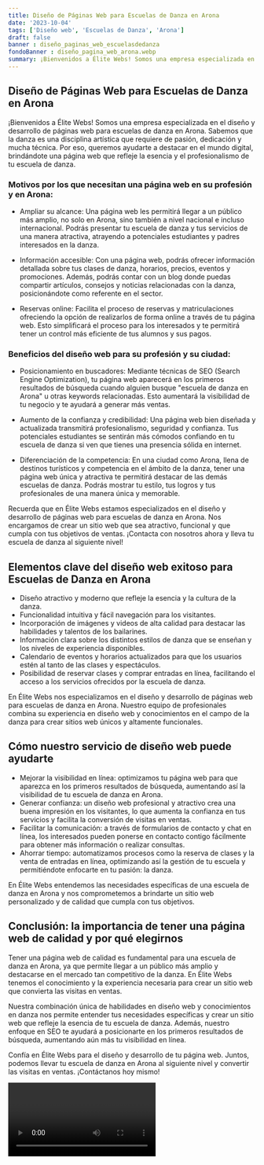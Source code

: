 ```yaml
---
title: Diseño de Páginas Web para Escuelas de Danza en Arona
date: '2023-10-04'
tags: ['Diseño web', 'Escuelas de Danza', 'Arona']
draft: false
banner : diseño_paginas_web_escuelasdedanza
fondoBanner : diseño_pagina_web_arona.webp
summary: ¡Bienvenidos a Élite Webs! Somos una empresa especializada en el diseño y desarrollo de páginas web para escuelas de danza en Arona. Sabemos que la danza es una disciplina artística que requiere de pasión, dedicación y mucha técnica. Por eso, queremos ayudarte a destacar en el mundo digital, brindándote una página web que refleje la esencia y el profesionalismo de tu escuela de danza.
---
```


## Diseño de Páginas Web para Escuelas de Danza en Arona

¡Bienvenidos a Élite Webs! Somos una empresa especializada en el diseño y desarrollo de páginas web para escuelas de danza en Arona. Sabemos que la danza es una disciplina artística que requiere de pasión, dedicación y mucha técnica. Por eso, queremos ayudarte a destacar en el mundo digital, brindándote una página web que refleje la esencia y el profesionalismo de tu escuela de danza.

### Motivos por los que necesitan una página web en su profesión y en Arona:

- Ampliar su alcance: Una página web les permitirá llegar a un público más amplio, no solo en Arona, sino también a nivel nacional e incluso internacional. Podrás presentar tu escuela de danza y tus servicios de una manera atractiva, atrayendo a potenciales estudiantes y padres interesados en la danza.

- Información accesible: Con una página web, podrás ofrecer información detallada sobre tus clases de danza, horarios, precios, eventos y promociones. Además, podrás contar con un blog donde puedas compartir artículos, consejos y noticias relacionadas con la danza, posicionándote como referente en el sector.

- Reservas online: Facilita el proceso de reservas y matriculaciones ofreciendo la opción de realizarlos de forma online a través de tu página web. Esto simplificará el proceso para los interesados y te permitirá tener un control más eficiente de tus alumnos y sus pagos.

### Beneficios del diseño web para su profesión y su ciudad:

- Posicionamiento en buscadores: Mediante técnicas de SEO (Search Engine Optimization), tu página web aparecerá en los primeros resultados de búsqueda cuando alguien busque "escuela de danza en Arona" u otras keywords relacionadas. Esto aumentará la visibilidad de tu negocio y te ayudará a generar más ventas.

- Aumento de la confianza y credibilidad: Una página web bien diseñada y actualizada transmitirá profesionalismo, seguridad y confianza. Tus potenciales estudiantes se sentirán más cómodos confiando en tu escuela de danza si ven que tienes una presencia sólida en internet.

- Diferenciación de la competencia: En una ciudad como Arona, llena de destinos turísticos y competencia en el ámbito de la danza, tener una página web única y atractiva te permitirá destacar de las demás escuelas de danza. Podrás mostrar tu estilo, tus logros y tus profesionales de una manera única y memorable.

Recuerda que en Élite Webs estamos especializados en el diseño y desarrollo de páginas web para escuelas de danza en Arona. Nos encargamos de crear un sitio web que sea atractivo, funcional y que cumpla con tus objetivos de ventas. ¡Contacta con nosotros ahora y lleva tu escuela de danza al siguiente nivel!

<GifSeo />

<Cta />

## Elementos clave del diseño web exitoso para Escuelas de Danza en Arona

- Diseño atractivo y moderno que refleje la esencia y la cultura de la danza.
- Funcionalidad intuitiva y fácil navegación para los visitantes.
- Incorporación de imágenes y videos de alta calidad para destacar las habilidades y talentos de los bailarines.
- Información clara sobre los distintos estilos de danza que se enseñan y los niveles de experiencia disponibles.
- Calendario de eventos y horarios actualizados para que los usuarios estén al tanto de las clases y espectáculos.
- Posibilidad de reservar clases y comprar entradas en línea, facilitando el acceso a los servicios ofrecidos por la escuela de danza.

En Élite Webs nos especializamos en el diseño y desarrollo de páginas web para escuelas de danza en Arona. Nuestro equipo de profesionales combina su experiencia en diseño web y conocimientos en el campo de la danza para crear sitios web únicos y altamente funcionales.

## Cómo nuestro servicio de diseño web puede ayudarte

- Mejorar la visibilidad en línea: optimizamos tu página web para que aparezca en los primeros resultados de búsqueda, aumentando así la visibilidad de tu escuela de danza en Arona.
- Generar confianza: un diseño web profesional y atractivo crea una buena impresión en los visitantes, lo que aumenta la confianza en tus servicios y facilita la conversión de visitas en ventas.
- Facilitar la comunicación: a través de formularios de contacto y chat en línea, los interesados pueden ponerse en contacto contigo fácilmente para obtener más información o realizar consultas.
- Ahorrar tiempo: automatizamos procesos como la reserva de clases y la venta de entradas en línea, optimizando así la gestión de tu escuela y permitiéndote enfocarte en tu pasión: la danza.

En Élite Webs entendemos las necesidades específicas de una escuela de danza en Arona y nos comprometemos a brindarte un sitio web personalizado y de calidad que cumpla con tus objetivos.

## Conclusión: la importancia de tener una página web de calidad y por qué elegirnos

Tener una página web de calidad es fundamental para una escuela de danza en Arona, ya que permite llegar a un público más amplio y destacarse en el mercado tan competitivo de la danza. En Élite Webs tenemos el conocimiento y la experiencia necesaria para crear un sitio web que convierta las visitas en ventas.

Nuestra combinación única de habilidades en diseño web y conocimientos en danza nos permite entender tus necesidades específicas y crear un sitio web que refleje la esencia de tu escuela de danza. Además, nuestro enfoque en SEO te ayudará a posicionarte en los primeros resultados de búsqueda, aumentando aún más tu visibilidad en línea.

Confía en Élite Webs para el diseño y desarrollo de tu página web. Juntos, podemos llevar tu escuela de danza en Arona al siguiente nivel y convertir las visitas en ventas. ¡Contáctanos hoy mismo!

<Video />

<CtaBot job='Escuelas de Danza' city='Arona'/>

<Gmaps query='Arona+españa+maps' />
